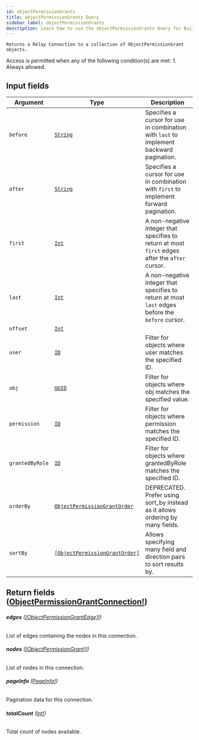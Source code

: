 ```yaml
---
id: objectPermissionGrants
title: objectPermissionGrants Query
sidebar_label: objectPermissionGrants
description: Learn how to use the objectPermissionGrants Query for Builder's API.
---
```


    Returns a Relay Connection to a collection of ObjectPermissionGrant objects.

Access is permitted when any of the following condition(s) are met: 1. Always allowed.

## Input fields

| Argument        | Type                                                                                     | Description                                                                                      |
| --------------- | ---------------------------------------------------------------------------------------- | ------------------------------------------------------------------------------------------------ |
| `before`        | [`String`](/self-managed/composer/builder/api/schema/scalar/String.mdx)                                                 | Specifies a cursor for use in combination with `last` to implement backward pagination.          |
| `after`         | [`String`](/self-managed/composer/builder/api/schema/scalar/String.mdx)                                                 | Specifies a cursor for use in combination with `first` to implement forward pagination.          |
| `first`         | [`Int`](/self-managed/composer/builder/api/schema/scalar/Int.mdx)                                                       | A non-negative integer that specifies to return at most `first` edges after the `after` cursor.  |
| `last`          | [`Int`](/self-managed/composer/builder/api/schema/scalar/Int.mdx)                                                       | A non-negative integer that specifies to return at most `last` edges before the `before` cursor. |
| `offset`        | [`Int`](/self-managed/composer/builder/api/schema/scalar/Int.mdx)                                                       |                                                                                                  |
| `user`          | [`ID`](/self-managed/composer/builder/api/schema/scalar/ID.mdx)                                                         | Filter for objects where user matches the specified ID.                                          |
| `obj`           | [`UUID`](/self-managed/composer/builder/api/schema/scalar/UUID.mdx)                                                     | Filter for objects where obj matches the specified value.                                        |
| `permission`    | [`ID`](/self-managed/composer/builder/api/schema/scalar/ID.mdx)                                                         | Filter for objects where permission matches the specified ID.                                    |
| `grantedByRole` | [`ID`](/self-managed/composer/builder/api/schema/scalar/ID.mdx)                                                         | Filter for objects where grantedByRole matches the specified ID.                                 |
| `orderBy`       | [`ObjectPermissionGrantOrder`](/self-managed/composer/builder/api/schema/input_object/ObjectPermissionGrantOrder.mdx)   | DEPRECATED. Prefer using sort_by instead as it allows ordering by many fields.                   |
| `sortBy`        | [`[ObjectPermissionGrantOrder]`](/self-managed/composer/builder/api/schema/input_object/ObjectPermissionGrantOrder.mdx) | Allows specifying many field and direction pairs to sort results by.                             |

## Return fields ([ObjectPermissionGrantConnection!](/self-managed/composer/builder/api/schema/object/ObjectPermissionGrantConnection.mdx))

###### <b>edges</b> ([[ObjectPermissionGrantEdge]!](/self-managed/composer/builder/api/schema/object/ObjectPermissionGrantEdge.mdx))

List of edges containing the nodes in this connection.

###### <b>nodes</b> ([[ObjectPermissionGrant]!](/self-managed/composer/builder/api/schema/object/ObjectPermissionGrant.mdx))

List of nodes in this connection.

###### <b>pageInfo</b> ([PageInfo!](/self-managed/composer/builder/api/schema/object/PageInfo.mdx))

Pagination data for this connection.

###### <b>totalCount</b> ([Int!](/self-managed/composer/builder/api/schema/scalar/Int.mdx))

Total count of nodes available.
